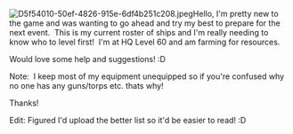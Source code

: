 [[File:D5f54010-50ef-4826-915e-6df4b251c208.jpeg|thumb]]Hello, I'm pretty new to the game and was wanting to go ahead and try my best to prepare for the next event.  This is my current roster of ships and I'm really needing to know who to level first!  I'm at HQ Level 60 and am farming for resources.

Would love some help and suggestions! :D

Note:  I keep most of my equipment unequipped so if you're confused why no one has any guns/torps etc. thats why!

Thanks!

Edit: Figured I'd upload the better list so it'd be easier to read! :D<ac_metadata title="Help: Preparation for Next Event"> </ac_metadata>